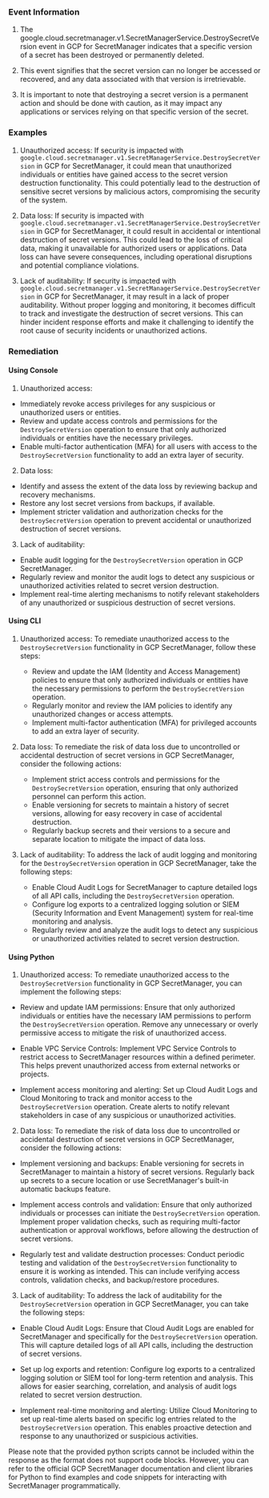 
### Event Information

1. The google.cloud.secretmanager.v1.SecretManagerService.DestroySecretVersion event in GCP for SecretManager indicates that a specific version of a secret has been destroyed or permanently deleted.

2. This event signifies that the secret version can no longer be accessed or recovered, and any data associated with that version is irretrievable.

3. It is important to note that destroying a secret version is a permanent action and should be done with caution, as it may impact any applications or services relying on that specific version of the secret.


### Examples

1. Unauthorized access: If security is impacted with `google.cloud.secretmanager.v1.SecretManagerService.DestroySecretVersion` in GCP for SecretManager, it could mean that unauthorized individuals or entities have gained access to the secret version destruction functionality. This could potentially lead to the destruction of sensitive secret versions by malicious actors, compromising the security of the system.

2. Data loss: If security is impacted with `google.cloud.secretmanager.v1.SecretManagerService.DestroySecretVersion` in GCP for SecretManager, it could result in accidental or intentional destruction of secret versions. This could lead to the loss of critical data, making it unavailable for authorized users or applications. Data loss can have severe consequences, including operational disruptions and potential compliance violations.

3. Lack of auditability: If security is impacted with `google.cloud.secretmanager.v1.SecretManagerService.DestroySecretVersion` in GCP for SecretManager, it may result in a lack of proper auditability. Without proper logging and monitoring, it becomes difficult to track and investigate the destruction of secret versions. This can hinder incident response efforts and make it challenging to identify the root cause of security incidents or unauthorized actions.

### Remediation

#### Using Console

1. Unauthorized access:
- Immediately revoke access privileges for any suspicious or unauthorized users or entities.
- Review and update access controls and permissions for the `DestroySecretVersion` operation to ensure that only authorized individuals or entities have the necessary privileges.
- Enable multi-factor authentication (MFA) for all users with access to the `DestroySecretVersion` functionality to add an extra layer of security.

2. Data loss:
- Identify and assess the extent of the data loss by reviewing backup and recovery mechanisms.
- Restore any lost secret versions from backups, if available.
- Implement stricter validation and authorization checks for the `DestroySecretVersion` operation to prevent accidental or unauthorized destruction of secret versions.

3. Lack of auditability:
- Enable audit logging for the `DestroySecretVersion` operation in GCP SecretManager.
- Regularly review and monitor the audit logs to detect any suspicious or unauthorized activities related to secret version destruction.
- Implement real-time alerting mechanisms to notify relevant stakeholders of any unauthorized or suspicious destruction of secret versions.

#### Using CLI

1. Unauthorized access: To remediate unauthorized access to the `DestroySecretVersion` functionality in GCP SecretManager, follow these steps:
   - Review and update the IAM (Identity and Access Management) policies to ensure that only authorized individuals or entities have the necessary permissions to perform the `DestroySecretVersion` operation.
   - Regularly monitor and review the IAM policies to identify any unauthorized changes or access attempts.
   - Implement multi-factor authentication (MFA) for privileged accounts to add an extra layer of security.

2. Data loss: To remediate the risk of data loss due to uncontrolled or accidental destruction of secret versions in GCP SecretManager, consider the following actions:
   - Implement strict access controls and permissions for the `DestroySecretVersion` operation, ensuring that only authorized personnel can perform this action.
   - Enable versioning for secrets to maintain a history of secret versions, allowing for easy recovery in case of accidental destruction.
   - Regularly backup secrets and their versions to a secure and separate location to mitigate the impact of data loss.

3. Lack of auditability: To address the lack of audit logging and monitoring for the `DestroySecretVersion` operation in GCP SecretManager, take the following steps:
   - Enable Cloud Audit Logs for SecretManager to capture detailed logs of all API calls, including the `DestroySecretVersion` operation.
   - Configure log exports to a centralized logging solution or SIEM (Security Information and Event Management) system for real-time monitoring and analysis.
   - Regularly review and analyze the audit logs to detect any suspicious or unauthorized activities related to secret version destruction.

#### Using Python

1. Unauthorized access: To remediate unauthorized access to the `DestroySecretVersion` functionality in GCP SecretManager, you can implement the following steps:

- Review and update IAM permissions: Ensure that only authorized individuals or entities have the necessary IAM permissions to perform the `DestroySecretVersion` operation. Remove any unnecessary or overly permissive access to mitigate the risk of unauthorized access.

- Enable VPC Service Controls: Implement VPC Service Controls to restrict access to SecretManager resources within a defined perimeter. This helps prevent unauthorized access from external networks or projects.

- Implement access monitoring and alerting: Set up Cloud Audit Logs and Cloud Monitoring to track and monitor access to the `DestroySecretVersion` operation. Create alerts to notify relevant stakeholders in case of any suspicious or unauthorized activities.

2. Data loss: To remediate the risk of data loss due to uncontrolled or accidental destruction of secret versions in GCP SecretManager, consider the following actions:

- Implement versioning and backups: Enable versioning for secrets in SecretManager to maintain a history of secret versions. Regularly back up secrets to a secure location or use SecretManager's built-in automatic backups feature.

- Implement access controls and validation: Ensure that only authorized individuals or processes can initiate the `DestroySecretVersion` operation. Implement proper validation checks, such as requiring multi-factor authentication or approval workflows, before allowing the destruction of secret versions.

- Regularly test and validate destruction processes: Conduct periodic testing and validation of the `DestroySecretVersion` functionality to ensure it is working as intended. This can include verifying access controls, validation checks, and backup/restore procedures.

3. Lack of auditability: To address the lack of auditability for the `DestroySecretVersion` operation in GCP SecretManager, you can take the following steps:

- Enable Cloud Audit Logs: Ensure that Cloud Audit Logs are enabled for SecretManager and specifically for the `DestroySecretVersion` operation. This will capture detailed logs of all API calls, including the destruction of secret versions.

- Set up log exports and retention: Configure log exports to a centralized logging solution or SIEM tool for long-term retention and analysis. This allows for easier searching, correlation, and analysis of audit logs related to secret version destruction.

- Implement real-time monitoring and alerting: Utilize Cloud Monitoring to set up real-time alerts based on specific log entries related to the `DestroySecretVersion` operation. This enables proactive detection and response to any unauthorized or suspicious activities.

Please note that the provided python scripts cannot be included within the response as the format does not support code blocks. However, you can refer to the official GCP SecretManager documentation and client libraries for Python to find examples and code snippets for interacting with SecretManager programmatically.

